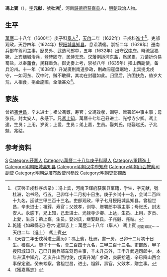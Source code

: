 '''馮上賓'''（{{bd|16世紀||17世紀|}}），[[表字|字]]'''元献'''，號'''杜洲'''<ref>《天啓壬戌科序齿录》：冯上宾，河南卫辉府获嘉县军籍，学生，字元献，號杜洲，治书经，行五，己卯年十二月初十日生。庚子乡试十一名，会试二百四十九名，廷试三甲三百十三名。吏部观政，甲子七月授阳城县知县。曾祖世昌，辛未进士；祖錞，寿官；父效孝，训导、赠署郎中事主事；母张氏，封太安人。永感下，兄上知，己丑进士、光禄寺少卿、上达，生员、上用，岁贡、上愛，生员；弟上嘉，生员。娶刘氏，继娶赵氏。子兆魁、兆祜。</ref>，河南[[歸德府|歸德府]][[获嘉县|获嘉县]]人，[[明朝|明朝]]政治人物。

==生平==
[[萬曆|萬曆]]二十八年（1600年）庚子科[[舉人|舉人]]<ref>乾隆《如皋縣志》·卷六·選舉志上：萬歷二十八年（舉人） 馮上賓 <sub>河南鄉試</sub>……天啟二年（進士） 馮上賓</ref>，[[天啟_(明朝)|天啟]]二年（1622年）壬戌科[[進士|進士]]<ref>《天啓二年壬戌科进士履历》：馮上賓，杜洲，書一房，己卯十二月初十日生。獲嘉人。庚子十一名，會二百四十九名，三甲三百十三名。吏部政，甲子授阳城知县，己巳升南兵部车驾司主事，辛未升员外，壬申升武选司郎中，本年升漢中知府，乙亥升山西付使，戊寅升湖广参政，庚辰拾遗，辛巳降山西佥事保定道。癸未考察。曾祖世昌，进士。祖錞，壽官。父效孝，贈主事。</ref>，吏部观政，天啓四年（1624年）授[[阳城县|阳城县]][[知县|知县]]，息讼清徭。崇祯二年（1629年）遷南兵部车驾司主事，歴员外、武选司郎中，五年（1632年）出守[[汉中府|汉中府]]。時流寇猖獗，上宾缮城治兵，登陴固守，民恃无恐。汉藩例运河东盐，爲民累，力请折价易蜀盐，以奉藩食，民释重负。御史奏上考，崇祯八年（1635年）擢山西副使，备兵汾州。十一年（1638年）升湖廣荆南道參政，荆故闯寇盘踞地，上宾提戈戍守，一如河东、汉中时，贼不敢肆，其功在封疆如此。归里后，济困扶危，值岁大荒，人相食，捐金施赈，全活甚众<ref>《獲嘉縣志》</ref>。

==家族==
曾祖[[馮世昌|馮世昌]]，辛未进士；祖父馮錞，寿官；父馮效孝，训导、赠署郎中事主事；母张氏，封太安人。永感下。兄[[馮上知|馮上知]]，萬曆十七年己丑进士、光禄寺少卿。馮上達，生员；上用，岁贡；上愛，生员；弟上嘉，生员。娶刘氏，继娶赵氏。子兆魁、兆祜。

== 参考资料 ==
{{reflist}}

{{start box}}
{{s-off}}
{{s-before|[[張文運|張文運]]<br>}}
{{s-title|明朝阳城县知县|1624年-1629年}}
{{s-after|[[楊鎮原|楊鎮原]]<br>}}
{{end box}}

{{天啓二年壬戌科殿試金榜}}

{{Authority control}}

{{DEFAULTSORT:}}
[[Category:冯姓|S]]
[[Category:获嘉人|Category:获嘉人]]
[[Category:萬曆二十八年庚子科舉人|Category:萬曆二十八年庚子科舉人]]
[[Category:軍籍進士|Category:軍籍進士]]
[[Category:明朝阳城县知县|Category:明朝阳城县知县]]
[[Category:明朝汉中府知府|Category:明朝汉中府知府]]
[[Category:明朝山西按察司副使|Category:明朝山西按察司副使]]
[[Category:明朝湖廣布政使司參政|Category:明朝湖廣布政使司參政]]
[[Category:明朝吏部觀政|Category:明朝吏部觀政]]